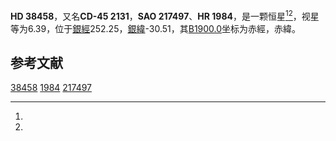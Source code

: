 {{Starbox begin
| name = HD 38458
}}
{{Starbox observe
| epoch = [[J2000.0|J2000.0]]
| constell = {{星座名待查}}<ref name=SIMBAD>{{cite web
 | url=http://simbad.u-strasbg.fr/simbad/sim-id?Ident=HR+1984
 | title =Pulsating variable Star
 | publisher=Centre de Données astronomiques de Strasbourg
 | work=SIMBAD
 | accessdate=2012-07-13}}</ref><ref name=DATA>{{cite web
 | url=http://vizier.u-strasbg.fr/viz-bin/VizieR-5?-out.add=.&-source=5050&-corr=PK=HR&-out.max=9999&HR=1984
 | title=VizieR Detailed Page
 | accessdate=2012-07-13
 | archive-date=2016-03-05
 | archive-url=https://web.archive.org/web/20160305021650/http://vizier.u-strasbg.fr/viz-bin/VizieR-5?-out.add=.&-source=5050&-corr=PK=HR&-out.max=9999&HR=1984
 | dead-url=no
 }}</ref>
| 星官 = 
| ra = {{RA|5|43|41.1}}<ref name=SIMBAD /><ref name=DATA />
| dec = {{DEC|-45|49|59}}<ref name=SIMBAD /><ref name=DATA />
| appmag_v = 6.39<ref name=SIMBAD /><ref name=DATA />
}}
{{Starbox character
| class = A9V<ref name=SIMBAD /><ref name=DATA />
| b-v = 0.29<ref name=SIMBAD /><ref name=DATA />
| u-b = 0.13<ref name=SIMBAD /><ref name=DATA />
| r-i = <ref name=SIMBAD /><ref name=DATA />
| variable = 
}}
{{Starbox astrometry
| radial_v = 0.13
| prop_mo_ra = 11
| parallax = 
| p_error = 
}}
{{Starbox catalog
| names =CD-45 2131，[[SAO星表|SAO]] 217497，[[HD星表|HD]] 38458，[[HR星表|HR]] 1984}}
{{Starbox reference |Simbad=HR+1984}}
{{Starbox end}}

'''HD 38458'''，又名'''CD-45 2131'''，'''SAO 217497'''、'''HR 1984'''，是一颗恒星<ref name=SIMBAD /><ref name=DATA />，视星等为6.39，位于[[銀道座標系|銀經]]252.25，[[銀道座標系|銀緯]]-30.51，其[[B1900.0|B1900.0]]坐标为赤經{{RA|5|40|50.8}}，赤緯{{DEC|-45|-30.51|43}}。

== 参考文献 ==
{{reflist}}

{{star-stub}}

[[Category:HD和HDE天體|38458]]
[[Category:HR天體|1984]]
[[Category:SAO天體|217497]]